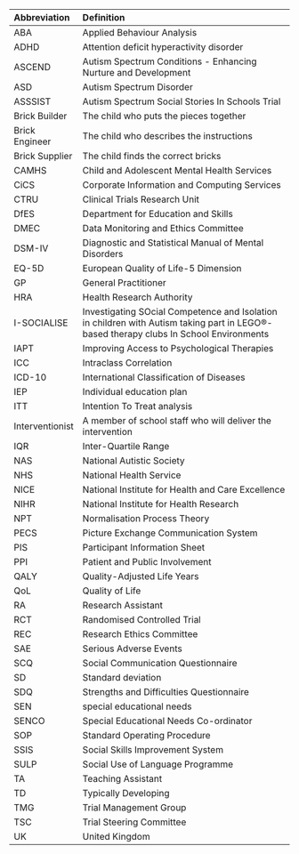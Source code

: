 | Abbreviation		 | Definition                                                     |
|:-------------------|:---------------------------------------------------------------|
|ABA				 | Applied Behaviour Analysis                                     |
|ADHD				 | Attention deficit hyperactivity disorder                       |
|ASCEND				 | Autism Spectrum Conditions - Enhancing Nurture and Development |
|ASD				 | Autism Spectrum Disorder                                       |
|ASSSIST			 | Autism Spectrum Social Stories In Schools Trial                |
|Brick Builder		 | The child who puts the pieces together                         |
|Brick Engineer		 | The child who describes the instructions                       |
|Brick Supplier		 | The child finds the correct bricks                             |
|CAMHS				 | Child and Adolescent Mental Health Services                    |
|CiCS				 | Corporate Information and Computing Services                   |
|CTRU				 | Clinical Trials Research Unit                                  |
|DfES				 | Department for Education and Skills                            |
|DMEC				 | Data Monitoring and Ethics Committee                           |
|DSM-IV				 | Diagnostic and Statistical Manual of Mental Disorders          |
|EQ-5D				 | European Quality of Life-5 Dimension                           |
|GP					 | General Practitioner                                           |
|HRA				 | Health Research Authority                                      |
|I-SOCIALISE		 | Investigating SOcial Competence and Isolation in children with Autism taking part in LEGO®-based therapy clubs In School Environments|
|IAPT				 | Improving Access to Psychological Therapies                    |
|ICC				 | Intraclass Correlation                                         |
|ICD-10				 | International Classification of Diseases                       |
|IEP				 | Individual education plan                                      |
|ITT				 | Intention To Treat analysis                                    |
|Interventionist	 | A member of school staff who will deliver the intervention     |
|IQR                 | Inter-Quartile Range                                           |
|NAS				 | National Autistic Society                                      |
|NHS				 | National Health Service                                        |
|NICE				 | National Institute for Health and Care Excellence              |
|NIHR				 | National Institute for Health Research                         |
|NPT				 | Normalisation Process Theory                                   |
|PECS				 | Picture Exchange Communication System                          |
|PIS				 | Participant Information Sheet                                  |
|PPI				 | Patient and Public Involvement                                 |
|QALY				 | Quality-Adjusted Life Years                                    |
|QoL				 | Quality of Life                                                |
|RA					 | Research Assistant                                             |
|RCT				 | Randomised Controlled Trial                                    |
|REC				 | Research Ethics Committee                                      |
|SAE				 | Serious Adverse Events                                         |
|SCQ				 | Social Communication Questionnaire                             |
|SD					 | Standard deviation                                             |
|SDQ				 | Strengths and Difficulties Questionnaire                       |
|SEN				 | special educational needs                                      |
|SENCO				 | Special Educational Needs Co-ordinator                         |
|SOP				 | Standard Operating Procedure                                   |
|SSIS				 | Social Skills Improvement System                               |
|SULP				 | Social Use of Language Programme                               |
|TA					 | Teaching Assistant                                             |
|TD					 | Typically Developing                                           |
|TMG				 | Trial Management Group                                         |
|TSC				 | Trial Steering Committee                                       |
|UK					 | United Kingdom                                                 |
